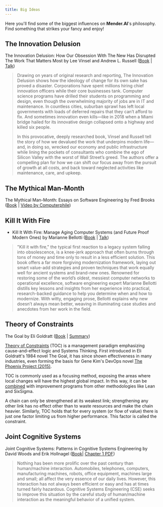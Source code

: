 ```yaml
---
title: Big Ideas
---
```


Here you'll find some of the biggest influences on **Mender.AI**'s philosophy. Find something that strikes your fancy and enjoy!

## The Innovation Delusion
The Innovation Delusion: How Our Obsession With The New Has Disrupted The Work That Matters Most by Lee Vinsel and Andrew L. Russell ([Book](https://www.penguinrandomhouse.com/books/576816/the-innovation-delusion-by-lee-vinsel-and-andrew-l-russell) | [Talk](https://www.youtube.com/watch?v=QXJxL1HUobA))

> Drawing on years of original research and reporting, The Innovation Delusion shows how the ideology of change for its own sake has proved a disaster. Corporations have spent millions hiring chief innovation officers while their core businesses tank. Computer science programs have drilled their students on programming and design, even though the overwhelming majority of jobs are in IT and maintenance. In countless cities, suburban sprawl has left local governments with loads of deferred repairs that they can’t afford to fix. And sometimes innovation even kills—like in 2018 when a Miami bridge hailed for its innovative design collapsed onto  a highway and killed six people.
>
> In this provocative, deeply researched book, Vinsel and Russell tell the story of how we devalued the work that underpins modern life—and, in doing so, wrecked our economy and public infrastructure while lining the pockets of consultants who combine the ego of Silicon Valley with the worst of Wall Street’s greed. The authors offer a compelling plan for how we can shift our focus away from the pursuit of growth at all costs, and back toward neglected activities like maintenance, care, and upkeep.

## The Mythical Man-Month

The Mythical Man-Month: Essays on Software Engineering by Fred Brooks ([Book](https://www.amazon.com/Mythical-Man-Month-Software-Engineering-Anniversary/dp/0201835959) | [Video by Computerphile](https://www.youtube.com/watch?v=vuScajG_FuI))

## Kill It With Fire
* Kill It With Fire: Manage Aging Computer Systems (and Future Proof Modern Ones) by Marianne Bellotti
([Book](https://nostarch.com/kill-it-fire) | [Talk](https://www.youtube.com/watch?v=XoEfV0kXXDY))

> "Kill it with fire," the typical first reaction to a legacy system falling into obsolescence, is a knee-jerk approach that often burns through tons of money and time only to result in a less efficient solution. This book offers a far more forgiving modernization framework, laying out smart value-add strategies and proven techniques that work equally well for ancient systems and brand-new ones. 
> Renowned for restoring some of the world’s oldest, messiest computer networks to operational excellence, software engineering expert Marianne Bellotti distills key lessons and insights from her experience into practical, research-backed guidance to help you determine when and how to modernize. With witty, engaging prose, Bellotti explains why new doesn’t always mean better, weaving in illuminating case studies and anecdotes from her work in the field.

## Theory of Constraints
The Goal by Eli Goldratt ([Book](https://www.goodreads.com/book/show/113934.The_Goal) | [Summary](https://www.tocinstitute.org/the-goal-summary.html))

[Theory of Constraints](https://www.tocinstitute.org/theory-of-constraints.html) (TOC) is a management paradigm emphasizing cause-and-effect logic and Systems Thinking. First introduced in Eli Goldratt's 1984 novel The Goal, it has since shown effectiveness in many industries, even forming the basis for Gene Kim's DevOps novel [The Phoenix Project (2015)](https://itrevolution.com/product/the-phoenix-project).

TOC is commonly used as a focusing method, exposing the areas where local changes will have the highest global impact. In this way, it can be [combined](https://itls-iso.com/resources/) with improvement programs from other methodologies like Lean and SixSigma.

A chain can only be strengthened at its weakest link; strengthening any other link has no effect other than to waste resources and make the chain heavier. Similarly, TOC holds that for every system (or flow of value) there is just one factor limiting us from higher performance. This factor is called the constraint.

## Joint Cognitive Systems
Joint Cognitive Systems: Patterns in Cognitive Systems Engineering by David Woods and Erik Hollnagel ([Book](https://www.amazon.com/Joint-Cognitive-Systems-Foundations-Engineering/dp/0849328217)| [Chapter 1 PDF](https://erikhollnagel.com/onewebmedia/Chapter_1.pdf))

> Nothing has been more prolific over the past century than human/machine interaction. Automobiles, telephones, computers, manufacturing machines, robots, office equipment, machines large and small; all affect the very essence of our daily lives. However, this interaction has not always been efficient or easy and has at times turned fairly hazardous. Cognitive Systems Engineering (CSE) seeks to improve this situation by the careful study of human/machine interaction as the meaningful behavior of a unified system.

